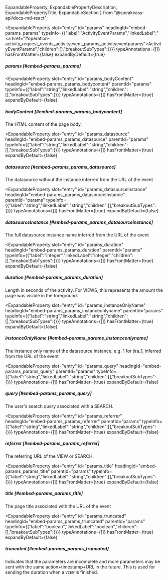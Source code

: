   ExpandableProperty,
  ExpandablePropertyDescription,
  ExpandablePropertyTitle,
  ExpandableSection
} from "@speakeasy-api/docs-md-react";

<ExpandableSection>

<ExpandableProperty
  slot="entry"
  id="params"
  headingId="embed-params_params"
  typeInfo={{"label":"ActivityEventParams","linkedLabel":"<a href=\"#operation-activity_request_events_activityevent_params_activityeventparams\">ActivityEventParams</a>","children":[],"breakoutSubTypes":{}}}
  typeAnnotations={[]}
  hasFrontMatter={false}
  expandByDefault={true}
>

<ExpandablePropertyTitle slot="title">

##### params [#embed-params_params]

</ExpandablePropertyTitle>

</ExpandableProperty>

<ExpandableProperty
  slot="entry"
  id="params_bodyContent"
  headingId="embed-params_params_bodycontent"
  parentId="params"
  typeInfo={{"label":"string","linkedLabel":"string","children":[],"breakoutSubTypes":{}}}
  typeAnnotations={[]}
  hasFrontMatter={true}
  expandByDefault={false}
>

<ExpandablePropertyTitle slot="title">

##### bodyContent [#embed-params_params_bodycontent]

</ExpandablePropertyTitle>

<ExpandablePropertyDescription slot="description">

The HTML content of the page body.

</ExpandablePropertyDescription>

</ExpandableProperty>

<ExpandableProperty
  slot="entry"
  id="params_datasource"
  headingId="embed-params_params_datasource"
  parentId="params"
  typeInfo={{"label":"string","linkedLabel":"string","children":[],"breakoutSubTypes":{}}}
  typeAnnotations={[]}
  hasFrontMatter={true}
  expandByDefault={false}
>

<ExpandablePropertyTitle slot="title">

##### datasource [#embed-params_params_datasource]

</ExpandablePropertyTitle>

<ExpandablePropertyDescription slot="description">

The datasource without the instance inferred from the URL of the event

</ExpandablePropertyDescription>

</ExpandableProperty>

<ExpandableProperty
  slot="entry"
  id="params_datasourceInstance"
  headingId="embed-params_params_datasourceinstance"
  parentId="params"
  typeInfo={{"label":"string","linkedLabel":"string","children":[],"breakoutSubTypes":{}}}
  typeAnnotations={[]}
  hasFrontMatter={true}
  expandByDefault={false}
>

<ExpandablePropertyTitle slot="title">

##### datasourceInstance [#embed-params_params_datasourceinstance]

</ExpandablePropertyTitle>

<ExpandablePropertyDescription slot="description">

The full datasource instance name inferred from the URL of the event

</ExpandablePropertyDescription>

</ExpandableProperty>

<ExpandableProperty
  slot="entry"
  id="params_duration"
  headingId="embed-params_params_duration"
  parentId="params"
  typeInfo={{"label":"integer","linkedLabel":"integer","children":[],"breakoutSubTypes":{}}}
  typeAnnotations={[]}
  hasFrontMatter={true}
  expandByDefault={false}
>

<ExpandablePropertyTitle slot="title">

##### duration [#embed-params_params_duration]

</ExpandablePropertyTitle>

<ExpandablePropertyDescription slot="description">

Length in seconds of the activity. For VIEWS, this represents the amount the page was visible in the foreground.

</ExpandablePropertyDescription>

</ExpandableProperty>

<ExpandableProperty
  slot="entry"
  id="params_instanceOnlyName"
  headingId="embed-params_params_instanceonlyname"
  parentId="params"
  typeInfo={{"label":"string","linkedLabel":"string","children":[],"breakoutSubTypes":{}}}
  typeAnnotations={[]}
  hasFrontMatter={true}
  expandByDefault={false}
>

<ExpandablePropertyTitle slot="title">

##### instanceOnlyName [#embed-params_params_instanceonlyname]

</ExpandablePropertyTitle>

<ExpandablePropertyDescription slot="description">

The instance only name of the datasource instance, e.g. 1 for jira_1, inferred from the URL of the event

</ExpandablePropertyDescription>

</ExpandableProperty>

<ExpandableProperty
  slot="entry"
  id="params_query"
  headingId="embed-params_params_query"
  parentId="params"
  typeInfo={{"label":"string","linkedLabel":"string","children":[],"breakoutSubTypes":{}}}
  typeAnnotations={[]}
  hasFrontMatter={true}
  expandByDefault={false}
>

<ExpandablePropertyTitle slot="title">

##### query [#embed-params_params_query]

</ExpandablePropertyTitle>

<ExpandablePropertyDescription slot="description">

The user's search query associated with a SEARCH.

</ExpandablePropertyDescription>

</ExpandableProperty>

<ExpandableProperty
  slot="entry"
  id="params_referrer"
  headingId="embed-params_params_referrer"
  parentId="params"
  typeInfo={{"label":"string","linkedLabel":"string","children":[],"breakoutSubTypes":{}}}
  typeAnnotations={[]}
  hasFrontMatter={true}
  expandByDefault={false}
>

<ExpandablePropertyTitle slot="title">

##### referrer [#embed-params_params_referrer]

</ExpandablePropertyTitle>

<ExpandablePropertyDescription slot="description">

The referring URL of the VIEW or SEARCH.

</ExpandablePropertyDescription>

</ExpandableProperty>

<ExpandableProperty
  slot="entry"
  id="params_title"
  headingId="embed-params_params_title"
  parentId="params"
  typeInfo={{"label":"string","linkedLabel":"string","children":[],"breakoutSubTypes":{}}}
  typeAnnotations={[]}
  hasFrontMatter={true}
  expandByDefault={false}
>

<ExpandablePropertyTitle slot="title">

##### title [#embed-params_params_title]

</ExpandablePropertyTitle>

<ExpandablePropertyDescription slot="description">

The page title associated with the URL of the event

</ExpandablePropertyDescription>

</ExpandableProperty>

<ExpandableProperty
  slot="entry"
  id="params_truncated"
  headingId="embed-params_params_truncated"
  parentId="params"
  typeInfo={{"label":"boolean","linkedLabel":"boolean","children":[],"breakoutSubTypes":{}}}
  typeAnnotations={[]}
  hasFrontMatter={true}
  expandByDefault={false}
>

<ExpandablePropertyTitle slot="title">

##### truncated [#embed-params_params_truncated]

</ExpandablePropertyTitle>

<ExpandablePropertyDescription slot="description">

Indicates that the parameters are incomplete and more parameters may be sent with the same action+timestamp+URL in the future. This is used for sending the duration when a `VIEW` is finished.

</ExpandablePropertyDescription>

</ExpandableProperty>

</ExpandableSection>